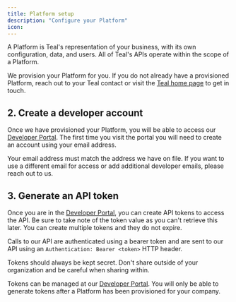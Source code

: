 ```yaml
---
title: Platform setup
description: "Configure your Platform"
icon: 
---
```


<Snippet file="needs_updating.mdx" />

A Platform is Teal's representation of your business, with its own configuration, data, and users. All of Teal's APIs operate within the scope of 
a Platform.

We provision your Platform for you. If you do not already have a provisioned Platform, reach out to your Teal contact or visit 
the [Teal home page](https://teal.dev) to get in touch.

## 2. Create a developer account

Once we have provisioned your Platform, you will be able to access our [Developer Portal](https://developer.teal.dev/). The first time you 
visit the portal you will need to create an account using your email address.

<Note>
  Your email address must match the address we have on file. If you want to use a
  different email for access or add additional developer emails, please reach
  out to us.
</Note>

## 3. Generate an API token

Once you are in the [Developer Portal](https://developer.teal.dev/), you can create API tokens to access the API. 
Be sure to take note of the token value as you can't retrieve this later. You can create multiple tokens and they do not expire.

Calls to our API are authenticated using a bearer token and are sent to our API using an `Authentication: Bearer <token>` HTTP header.

<Warning>
  Tokens should always be kept secret. Don't share outside of your organization
  and be careful when sharing within.
</Warning>

Tokens can be managed at our [Developer Portal](https://developer.teal.dev/). You will only be able to generate tokens after a Platform has 
been provisioned for your company.

